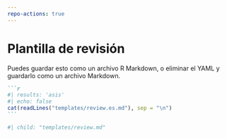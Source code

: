 ```yaml
---
repo-actions: true
---
```


# Plantilla de revisión {#reviewtemplate}

Puedes guardar esto como un archivo R Markdown, o eliminar el YAML y guardarlo como un archivo Markdown.

::: {.content-hidden when-format="pdf"}

````markdown
```r
#| results: 'asis'
#| echo: false
cat(readLines("templates/review.es.md"), sep = "\n")
```
````

:::

::: {.content-visible when-format="pdf"}

```r
#| child: "templates/review.md"
```

:::


